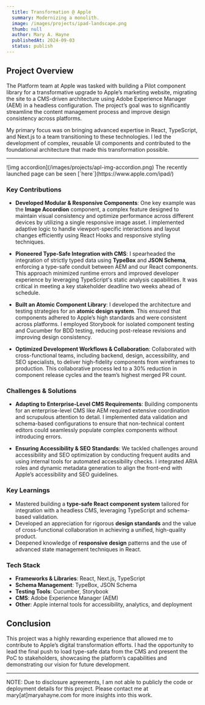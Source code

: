 ```yaml
---
  title: Transformation @ Apple
  summary: Modernizing a monolith.
  image: /images/projects/ipad-landscape.png
  thumb: null
  author: Mary A. Hayne
  publishedAt: 2024-09-03
  status: publish
---
```


## Project Overview

The Platform team at Apple was tasked with building a Pilot component library
for a transformative upgrade to Apple’s marketing website, migrating the site to
a CMS-driven architecture using Adobe Experience Manager (AEM) in a headless
configuration. The project’s goal was to significantly streamline the content
management process and improve design consistency across platforms.

My primary focus was on bringing advanced expertise in React, TypeScript, and
Next.js to a team transitioning to these technologies. I led the development of
complex, reusable UI components and contributed to the foundational architecture
that made this transformation possible.

<hr />
![img accordion](/images/projects/apl-img-accordion.png) The recently launched
page can be seen [`here`](https://www.apple.com/ipad/)

### Key Contributions

- **Developed Modular & Responsive Components**: One key example was the **Image
  Accordion** component, a complex feature designed to maintain visual
  consistency and optimize performance across different devices by utilizing a
  single responsive image asset. I implemented adaptive logic to handle
  viewport-specific interactions and layout changes efficiently using React
  Hooks and responsive styling techniques.

- **Pioneered Type-Safe Integration with CMS**: I spearheaded the integration of
  strictly typed data using **TypeBox** and **JSON Schema**, enforcing a
  type-safe conduit between AEM and our React components. This approach
  minimized runtime errors and improved developer experience by leveraging
  TypeScript's static analysis capabilities. It was critical in meeting a key
  stakeholder deadline two weeks ahead of schedule.

- **Built an Atomic Component Library**: I developed the architecture and
  testing strategies for an **atomic design system**. This ensured that
  components adhered to Apple’s high standards and were consistent across
  platforms. I employed Storybook for isolated component testing and Cucumber
  for BDD testing, reducing post-release revisions and improving design
  consistency.

- **Optimized Development Workflows & Collaboration**: Collaborated with
  cross-functional teams, including backend, design, accessibility, and SEO
  specialists, to deliver high-fidelity components from wireframes to
  production. This collaborative process led to a 30% reduction in component
  release cycles and the team’s highest merged PR count.

### Challenges & Solutions

- **Adapting to Enterprise-Level CMS Requirements**: Building components for an
  enterprise-level CMS like AEM required extensive coordination and scrupulous
  attention to detail. I implemented data validation and schema-based
  configurations to ensure that non-technical content editors could seamlessly
  populate complex components without introducing errors.

- **Ensuring Accessibility & SEO Standards**: We tackled challenges around
  accessibility and SEO optimization by conducting frequent audits and using
  internal tools for automated accessibility checks. I integrated ARIA roles and
  dynamic metadata generation to align the front-end with Apple’s accessibility
  and SEO guidelines.

### Key Learnings

- Mastered building a **type-safe React component system** tailored for
  integration with a headless CMS, leveraging TypeScript and schema-based
  validation.
- Developed an appreciation for rigorous **design standards** and the value of
  cross-functional collaboration in achieving a unified, high-quality product.
- Deepened knowledge of **responsive design** patterns and the use of advanced
  state management techniques in React.

### Tech Stack

- **Frameworks & Libraries**: React, Next.js, TypeScript
- **Schema Management**: TypeBox, JSON Schema
- **Testing Tools**: Cucumber, Storybook
- **CMS**: Adobe Experience Manager (AEM)
- **Other**: Apple internal tools for accessibility, analytics, and deployment

## Conclusion

This project was a highly rewarding experience that allowed me to contribute to
Apple’s digital transformation efforts. I had the opportunity to lead the final
push to load type-safe data from the CMS and present the PoC to stakeholders,
showcasing the platform’s capabilities and demonstrating our vision for future
development.

---

NOTE: Due to disclosure agreements, I am not able to publicly the code or
deployment details for this project. Please contact me at mary[at]maryahayne.com
for more insights into this work.

